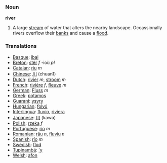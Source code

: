 === Noun ===

'''river'''

#A large [[stream]] of water that alters the nearby landscape.  Occassionally rivers overflow their [[bank]]s and cause a [[flood]].

=== Translations ===
*[[Basque]]: [[ibai]]
*[[Breton]]: [[stêr]] ''f'' -ioù ''pl''
*[[Catalan]]: [[riu]] ''m''
*[[Chinese]]: [[川]] (chuan1)
*[[Dutch]]: [[rivier]] ''m'', [[stroom]] ''m''
*[[French]]: [[rivière]] ''f'', [[fleuve]] ''m''
*[[German]]: [[Fluss]] ''m''
*[[Greek]]: [[potamos]]
*[[Guarani]]: [[ysyry]]
*[[Hungarian]]: [[folyó]]
*[[Interlingua]]: [[fluvio]], [[riviera]]
*[[Japanese]]: [[川]] (kawa)
*[[Polish]]: [[rzeka]] ''f''
*[[Portuguese]]: [[rio]] ''m''
*[[Romanian]]: [[râu]] ''n'', [[fluviu]] ''n''
*[[Spanish]]: [[río]] ''m''
*[[Swedish]]: [[flod]]
*[[Tupinambá]]: [['y]]
*[[Welsh]]: [[afon]]